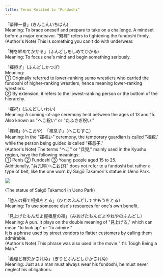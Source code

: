 ```yaml
---
title: Terms Related to "Fundoshi"
---
```



「緊褌一番」(きんこんいちばん)<br/>
Meaning: To brace oneself and prepare to take on a challenge. A mindset before a major endeavor. "緊褌" refers to tightening the fundoshi firmly.<br/>
(Author's Note) This is something you can't do with underwear.

「褌を締めてかかる」（ふんどしをしめてかかる)<br/>
Meaning: To focus one's mind and begin something seriously.

「褌担ぎ」(ふんどしかつぎ)<br/>
Meaning:<br/>
① Originally referred to lower-ranking sumo wrestlers who carried the fundoshi of higher-ranking wrestlers, hence meaning lower-ranking wrestlers.<br/>
② By extension, it refers to the lowest-ranking person or the bottom of the hierarchy.

「褌祝」(ふんどしいわい)<br/>
Meaning: A coming-of-age ceremony held between the ages of 13 and 15. Also known as "へこ祝い" or "たふさぎ祝い."

「褌親」(へこおや)　「褌息子」(へこむすこ)<br/>
Meaning: In the "褌祝い" ceremony, the temporary guardian is called "褌親," while the person being guided is called "褌息子."<br/>
(Author's Note) The terms "へこ" or "兵児," mainly used in the Kyushu region, have the following meanings:<br/>
① Penis ② Fundoshi ③ Young people aged 15 to 25.<br/>
Additionally, "兵児帯(へこおび)" does not refer to a fundoshi but rather a type of belt, like the one worn by Saigō Takamori's statue in Ueno Park.

<Image src="https://ik.imagekit.io/dgfwhfvkn/tabi/saigou_waifu2x_noise3_scale4x_UHqvLGJ2-.avif?updatedAt=1739956294152" client:visible/>

(The statue of Saigō Takamori in Ueno Park)

「他人の褌で相撲をとる」（ひとのふんどしですもうをとる）<br/>
Meaning: To use someone else's resources for one's own benefit.

「見上げたもんだよ屋根屋の褌」（みあげたもんだよやねやのふんどし）
Meaning: A pun. It plays on the double meaning of "見上げる," which can mean "to look up" or "to admire."<br/>
It is a phrase used by street vendors to flatter customers by calling them admirable.<br/>
(Author's Note) This phrase was also used in the movie "It's Tough Being a Man."

「義理と褌欠かされぬ」（ぎりとふんどしかかされぬ）<br/>
Meaning: Just as a man must always wear his fundoshi, he must never neglect his obligations.

<ContributorList githubRepo="dragonjay-lyj/jpstra" />